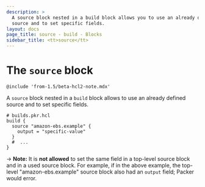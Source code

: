 ```yaml
---
description: >
  A source block nested in a build block allows you to use an already defined
  source and to set specific fields.
layout: docs
page_title: source - build - Blocks
sidebar_title: <tt>source</tt>
---
```


# The `source` block

`@include 'from-1.5/beta-hcl2-note.mdx'`

A `source` block nested in a `build` block allows to use an already defined
source and to set specific fields.

```hcl
# builds.pkr.hcl
build {
  source "amazon-ebs.example" {
    output = "specific-value"
  }
  #  ...
}
```

-> **Note:** It is **not allowed** to set the same field in a top-level source
  block and in a used source block. For example, if in the above example, the
  top-level "amazon-ebs.example" source block also had an `output` field;
  Packer would error.
